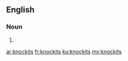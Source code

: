 ==English==

===Noun===
{{head|en}}

# {{plural of|knockit}}

[[ar:knockits]]
[[fr:knockits]]
[[ku:knockits]]
[[my:knockits]]
